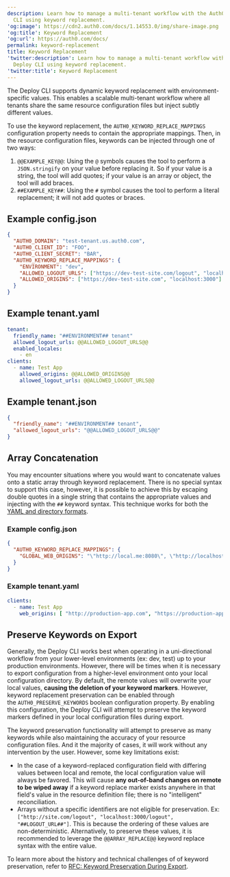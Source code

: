 ```yaml
---
description: Learn how to manage a multi-tenant workflow with the Auth0 Deploy
  CLI using keyword replacement.
'og:image': https://cdn2.auth0.com/docs/1.14553.0/img/share-image.png
'og:title': Keyword Replacement
'og:url': https://auth0.com/docs/
permalink: keyword-replacement
title: Keyword Replacement
'twitter:description': Learn how to manage a multi-tenant workflow with the Auth0
  Deploy CLI using keyword replacement.
'twitter:title': Keyword Replacement
---
```

The Deploy CLI supports dynamic keyword replacement with environment-specific values. This enables a scalable multi-tenant workflow where all tenants share the same resource configuration files but inject subtly different values.

To use the keyword replacement, the `AUTH0_KEYWORD_REPLACE_MAPPINGS` configuration property needs to contain the appropriate mappings. Then, in the resource configuration files, keywords can be injected through one of two ways:

1. `@@EXAMPLE_KEY@@`: Using the `@` symbols causes the tool to perform a `JSON.stringify` on your value before replacing it. So if your value is a string, the tool will add quotes; if your value is an array or object, the tool will add braces.
2. `##EXAMPLE_KEY##`: Using the `#` symbol causes the tool to perform a literal replacement; it will not add quotes or braces.

## Example config.json

```json lines
{
  "AUTH0_DOMAIN": "test-tenant.us.auth0.com",
  "AUTH0_CLIENT_ID": "FOO",
  "AUTH0_CLIENT_SECRET": "BAR",
  "AUTH0_KEYWORD_REPLACE_MAPPINGS": {
    "ENVIRONMENT": "dev",
    "ALLOWED_LOGOUT_URLS": ["https://dev-test-site.com/logout", "localhost:3000/logout"],
    "ALLOWED_ORIGINS": ["https://dev-test-site.com", "localhost:3000"]
  }
}
```






## Example tenant.yaml

```yaml lines
tenant:
  friendly_name: "##ENVIRONMENT## tenant"
  allowed_logout_urls: @@ALLOWED_LOGOUT_URLS@@
  enabled_locales:
    - en
clients:
  - name: Test App
    allowed_origins: @@ALLOWED_ORIGINS@@
    allowed_logout_urls: @@ALLOWED_LOGOUT_URLS@@
```






## Example tenant.json

```json lines
{
  "friendly_name": "##ENVIRONMENT## tenant",
  "allowed_logout_urls": "@@ALLOWED_LOGOUT_URLS@@"
}
```






## Array Concatenation

You may encounter situations where you would want to concatenate values onto a static array through keyword replacement. There is no special syntax to support this case, however, it is possible to achieve this by escaping double quotes in a single string that contains the appropriate values and injecting with the `##` keyword syntax. This technique works for both the [YAML and directory formats](/docs/deploy-monitor/deploy-cli-tool/available-resource-configuration-formats).

### Example config.json

```json lines
{
  "AUTH0_KEYWORD_REPLACE_MAPPINGS": {
    "GLOBAL_WEB_ORIGINS": "\"http://local.me:8080\", \"http://localhost\", \"http://localhost:3000\""
  }
}
```






### Example tenant.yaml

```yaml lines
clients:
  - name: Test App
    web_origins: [ "http://production-app.com", "https://production-app.com", ##GLOBAL_WEB_ORIGINS## ]
```






## Preserve Keywords on Export

Generally, the Deploy CLI works best when operating in a uni-directional workflow from your lower-level environments (ex: dev, test) up to your production environments. However, there will be times when it is necessary to export configuration from a higher-level environment onto your local configuration directory. By default, the remote values will overwrite your local values, **causing the deletion of your keyword markers**. However, keyword replacement preservation can be enabled through the `AUTH0_PRESERVE_KEYWORDS` boolean configuration property. By enabling this configuration, the Deploy CLI will attempt to preserve the keyword markers defined in your local configuration files during export.

The keyword preservation functionality will attempt to preserve as many keywords while also maintaining the accuracy of your resource configuration files. And it the majority of cases, it will work without any intervention by the user. However, some key limitations exist:

* In the case of a keyword-replaced configuration field with differing values between local and remote, the local configuration value will always be favored. This will cause **any out-of-band changes on remote to be wiped away** if a keyword replace marker exists anywhere in that field's value in the resource definition file; there is no "intelligent" reconciliation.
* Arrays without a specific identifiers are not eligible for preservation. Ex: `["http://site.com/logout", "localhost:3000/logout", "##LOGOUT_URL##"]`. This is because the ordering of these values are non-deterministic. Alternatively, to preserve these values, it is recommended to leverage the `@@ARRAY_REPLACE@@` keyword replace syntax with the entire value.

To learn more about the history and technical challenges of of keyword preservation, refer to [RFC: Keyword Preservation During Export](https://github.com/auth0/auth0-deploy-cli/issues/688).